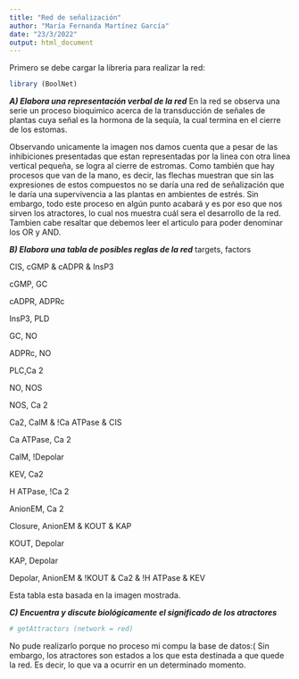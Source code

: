 ---
title: "Red de señalización"
author: "María Fernanda Martínez García"
date: "23/3/2022"
output: html_document
---
Primero se debe cargar la libreria para realizar la red:
```{r}
library (BoolNet)
```

***A) Elabora una representación verbal de la red***
En la red se observa una serie un proceso bioquimico acerca de la transducción de señales de plantas cuya señal es la hormona de la sequía, la cual termina en el cierre de los estomas.

Observando unicamente la imagen nos damos cuenta que a pesar de las inhibiciones presentadas que estan representadas por la linea con otra linea vertical pequeña, se logra al cierre de estromas. Como también que hay procesos que van de la mano, es decir, las flechas muestran que sin las expresiones de estos compuestos no se daría una red de señalización que le daría una supervivencia a las plantas en ambientes de estrés. Sin embargo, todo este proceso en algún punto acabará y es por eso que nos sirven los atractores, lo cual nos muestra cuál sera el desarrollo de la red. Tambien cabe resaltar que debemos leer el articulo para poder denominar los OR y AND.

***B) Elabora una tabla de posibles reglas de la red***
targets, factors

CIS, cGMP & cADPR & InsP3

cGMP, GC

cADPR, ADPRc

InsP3, PLD

GC, NO

ADPRc, NO

PLC,Ca 2

NO, NOS

NOS, Ca 2

Ca2, CalM & !Ca ATPase & CIS

Ca ATPase, Ca 2

CalM, !Depolar

KEV, Ca2

H ATPase, !Ca 2

AnionEM, Ca 2

Closure, AnionEM & KOUT & KAP

KOUT, Depolar

KAP, Depolar

Depolar, AnionEM & !KOUT & Ca2 & !H ATPase & KEV

Esta tabla esta basada en la imagen mostrada.

***C) Encuentra y discute biológicamente el significado de los atractores***
```{r}
# getAttractors (network = red)
```
No pude realizarlo porque no proceso mi compu la base de datos:( 
Sin embargo, los atractores son estados a los que esta destinada a que quede la red. Es decir, lo que va a ocurrir en un determinado momento.
